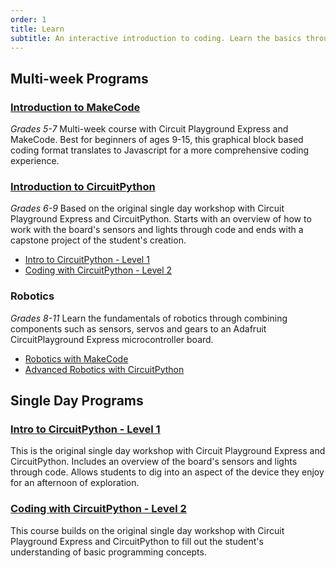 ```yaml
---
order: 1
title: Learn
subtitle: An interactive introduction to coding. Learn the basics through simple exercises designed to inspire.
---
```


## Multi-week Programs

### [Introduction to MakeCode](/exercises/en-US/makecode/intro)

_Grades 5-7_
Multi-week course with Circuit Playground Express and MakeCode. Best for beginners of ages 9-15, this graphical block based coding format translates to Javascript for a more comprehensive coding experience.

### [Introduction to CircuitPython](/exercises/en-US/circuitpython)

_Grades 6-9_
Based on the original single day workshop with Circuit Playground Express and CircuitPython. Starts with an overview of how to work with the board's sensors and lights through code and ends with a capstone project of the student's creation.

- [Intro to CircuitPython - Level 1](/exercises/en-US/circuitpython/level-1/)
- [Coding with CircuitPython - Level 2](/exercises/en-US/circuitpython/level-2)

### Robotics

_Grades 8-11_
Learn the fundamentals of robotics through combining components such as sensors, servos and gears to an Adafruit CircuitPlayground Express microcontroller board.

- [Robotics with MakeCode](/exercises/en-US/makecode/robotics)
- [Advanced Robotics with CircuitPython](/exercises/en-US/circuitpython/robotics)

## Single Day Programs

### [Intro to CircuitPython - Level 1](/exercises/en-US/circuitpython/level-1/)

This is the original single day workshop with Circuit Playground Express and CircuitPython. Includes an overview of the board's sensors and lights through code. Allows students to dig into an aspect of the device they enjoy for an afternoon of exploration.

### [Coding with CircuitPython - Level 2](/exercises/en-US/circuitpython/level-2)

This course builds on the original single day workshop with Circuit Playground Express and CircuitPython to fill out the student's understanding of basic programming concepts.

